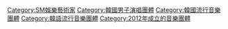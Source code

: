 {{Catmore}}
{{Commons category|EXO}}

[[Category:SM娛樂藝術家|Category:SM娛樂藝術家]]
[[Category:韓國男子演唱團體|Category:韓國男子演唱團體]]
[[Category:韓國流行音樂團體|Category:韓國流行音樂團體]]
[[Category:韓語流行音樂團體|Category:韓語流行音樂團體]]
[[Category:2012年成立的音樂團體|Category:2012年成立的音樂團體]]